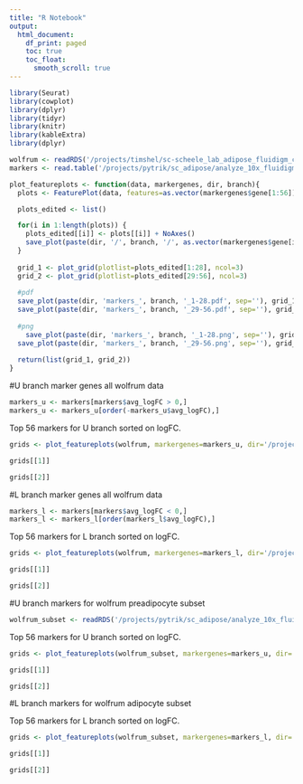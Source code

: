 ```yaml
---
title: "R Notebook"
output:
  html_document:
    df_print: paged
    toc: true
    toc_float: 
      smooth_scroll: true
---
```



```r
library(Seurat)
library(cowplot)
library(dplyr)
library(tidyr)
library(knitr)
library(kableExtra)
library(dplyr)
```

```r
wolfrum <- readRDS('/projects/timshel/sc-scheele_lab_adipose_fluidigm_c1/data-wolfrum/wolfrum.compute.seurat_obj.rds')
markers <- read.table('/projects/pytrik/sc_adipose/analyze_10x_fluidigm/10x-adipocyte-analysis/output/markergenes/180831/markers_10x-180831_upperbranch_lowerbranch_negbinom.tsv', header=T)
```


```r
plot_featureplots <- function(data, markergenes, dir, branch){
  plots <- FeaturePlot(data, features=as.vector(markergenes$gene[1:56]), combine = FALSE, pt.size=0.2, cols=c('gray', 'blue'))

  plots_edited <- list()

  for(i in 1:length(plots)) {
    plots_edited[[i]] <- plots[[i]] + NoAxes()
    save_plot(paste(dir, '/', branch, '/', as.vector(markergenes$gene[i]) ,'.pdf', sep=''), plots_edited[[i]], base_height=6, base_width=6)
  }
  
  grid_1 <- plot_grid(plotlist=plots_edited[1:28], ncol=3)
  grid_2 <- plot_grid(plotlist=plots_edited[29:56], ncol=3)
  
  #pdf
  save_plot(paste(dir, 'markers_', branch, '_1-28.pdf', sep=''), grid_1, base_height=25, base_width=9)
  save_plot(paste(dir, 'markers_', branch, '_29-56.pdf', sep=''), grid_2, base_height=25, base_width=9)
  
  #png
    save_plot(paste(dir, 'markers_', branch, '_1-28.png', sep=''), grid_1, base_height=25, base_width=9)
  save_plot(paste(dir, 'markers_', branch, '_29-56.png', sep=''), grid_2, base_height=25, base_width=9)
  
  return(list(grid_1, grid_2))
}

```

#U branch marker genes all wolfrum data

```r
markers_u <- markers[markers$avg_logFC > 0,]
markers_u <- markers_u[order(-markers_u$avg_logFC),]
```

Top 56 markers for U branch sorted on logFC.

```r
grids <- plot_featureplots(wolfrum, markergenes=markers_u, dir='/projects/pytrik/sc_adipose/analyze_10x_fluidigm/10x-adipocyte-analysis/figures/figures_paper/supplementary_figures/wolfrum/u_l_branch_markers/all_data', branch='U_branch')
```

```r
grids[[1]]
```

```r
grids[[2]]
```

#L branch marker genes all wolfrum data

```r
markers_l <- markers[markers$avg_logFC < 0,]
markers_l <- markers_l[order(markers_l$avg_logFC),]
```

Top 56 markers for L branch sorted on logFC.

```r
grids <- plot_featureplots(wolfrum, markergenes=markers_l, dir='/projects/pytrik/sc_adipose/analyze_10x_fluidigm/10x-adipocyte-analysis/figures/figures_paper/supplementary_figures/wolfrum/u_l_branch_markers/all_data', branch='L_branch')
```

```r
grids[[1]]
```

```r
grids[[2]]
```

#U branch markers for wolfrum preadipocyte subset

```r
wolfrum_subset <- readRDS('/projects/pytrik/sc_adipose/analyze_10x_fluidigm/10x-adipocyte-analysis/output/seurat_objects/wolfrum/wolfrum_subset.compute.seurat_obj.rds')
```

Top 56 markers for U branch sorted on logFC.

```r
grids <- plot_featureplots(wolfrum_subset, markergenes=markers_u, dir='/projects/pytrik/sc_adipose/analyze_10x_fluidigm/10x-adipocyte-analysis/figures/figures_paper/supplementary_figures/wolfrum/u_l_branch_markers/preadipocyte_subset', branch='U_branch')
```

```r
grids[[1]]
```

```r
grids[[2]]
```

#L branch markers for wolfrum adipocyte subset

Top 56 markers for L branch sorted on logFC.

```r
grids <- plot_featureplots(wolfrum_subset, markergenes=markers_l, dir='/projects/pytrik/sc_adipose/analyze_10x_fluidigm/10x-adipocyte-analysis/figures/figures_paper/supplementary_figures/wolfrum/u_l_branch_markers/preadipocyte_subset', branch='L_branch')
```

```r
grids[[1]]
```

```r
grids[[2]]
```

